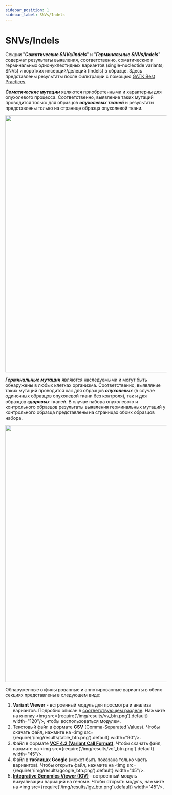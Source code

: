 ```yaml
---
sidebar_position: 1
sidebar_label: SNVs/Indels
---
```


# SNVs/Indels

Секции "***Соматические SNVs/Indels***" и "***Герминальные SNVs/Indels***" содержат результаты
выявления, соответственно, соматических и герминальных однонуклеотидных вариантов (single-nucleotide
variants; SNVs) и коротких инсерций/делеций (Indels) в образце. Здесь представлены результаты после
фильтрации с
помощью [GATK Best Practices](https://gatk.broadinstitute.org/hc/en-us/sections/360007226651-Best-Practices-Workflows).

***Соматические мутации*** являются приобретенными и характерны для опухолевого процесса.
Соответственно, выявление таких мутаций проводится только для образцов ***опухолевых тканей*** и
результаты представлены только на странице образца опухолевой ткани.

<p align="center">
<img src={require('/img/results/somatic_snvs.png').default} width="800"/>
</p>

***Герминальные мутации*** являются наследуемыми и могут быть обнаружены в любых клетках организма. Соответственно, 
выявляние таких мутаций проводится как для образцов ***опухолевых*** (в случае одиночных
образцов опухолевой ткани без контроля), так и для образцов ***здоровых*** тканей.
В случае набора опухолевого и контрольного образцов результаты выявления герминальных мутаций у контрольного
образца представлены на страницах обоих образцов набора.

<p align="center">
<img src={require('/img/results/germline_snvs.png').default} width="800"/>
</p>

Обнаруженные отфильтрованные и аннотированные варианты в обеих секциях представлены в следующем виде:

1. **Variant Viewer** - встроенный модуль для просмотра и анализа вариантов. Подробно описан 
в [соответствующем разделе](/results/main/snvs-indels/variant-viewer). Нажмите на
кнопку <img src={require('/img/results/vv_btn.png').default} width="120"/>, чтобы воспользоваться модулем.
2. Текстовый файл в формате **CSV** (Comma-Separated Values). Чтобы скачать файл,
нажмите на <img src={require('/img/results/table_btn.png').default} width="90"/>.
3. Файл в формате **[VCF 4.2 (Variant Call Format)](http://samtools.github.io/hts-specs/VCFv4.2.pdf)**.
Чтобы скачать файл, нажмите на <img src={require('/img/results/vcf_btn.png').default} width="45"/>.
4. Файл в **таблицах Google** (может быть показана только часть вариантов). Чтобы открыть файл, нажмите
на <img src={require('/img/results/google_btn.png').default} width="45"/>.
5. **[Integrative Genomics Viewer (IGV)](https://software.broadinstitute.org/software/igv/)** - встроенный модуль 
визуализации вариаций на геноме. Чтобы открыть модуль, нажмите 
на <img src={require('/img/results/igv_btn.png').default} width="45"/>.
